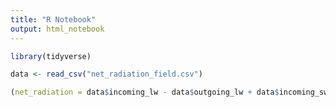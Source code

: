 ```yaml
---
title: "R Notebook"
output: html_notebook
---
```


```r
library(tidyverse)
```

```r
data <- read_csv("net_radiation_field.csv")
```

```r
(net_radiation = data$incoming_lw - data$outgoing_lw + data$incoming_sw - data$outgoing_sw)
```

